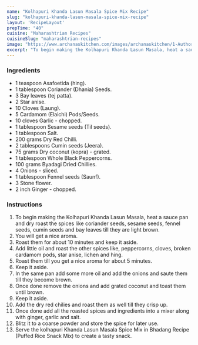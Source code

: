 ---
name: "Kolhapuri Khanda Lasun Masala Spice Mix Recipe"
slug: "kolhapuri-khanda-lasun-masala-spice-mix-recipe"
layout: 'RecipeLayout'
prepTime: "40"
cuisine: "Maharashtrian Recipes"
cuisineSlug: "maharashtrian-recipes"
image: "https://www.archanaskitchen.com/images/archanaskitchen/1-Author/sibyl_sunitha/Kholapuri_Khanda_Lasun_Masala_Spice_Mix_Recipe_.jpg"
excerpt: "To begin making the Kolhapuri Khanda Lasun Masala, heat a sauce pan and dry roast the spices like coriander seeds, sesame seeds, fennel seeds, cumin seeds and bay leaves till they are light brown"
---

### Ingredients

- 1 teaspoon Asafoetida (hing).
- 1 tablespoon Coriander (Dhania) Seeds.
- 3 Bay leaves (tej patta).
- 2 Star anise.
- 10 Cloves (Laung).
- 5 Cardamom (Elaichi) Pods/Seeds.
- 10 cloves Garlic - chopped.
- 1 tablespoon Sesame seeds (Til seeds).
- 1 tablespoon Salt.
- 200 grams Dry Red Chilli.
- 2 tablespoons Cumin seeds (Jeera).
- 75 grams Dry coconut (kopra) - grated.
- 1 tablespoon Whole Black Peppercorns.
- 100 grams Byadagi Dried Chillies.
- 4 Onions - sliced.
- 1 tablespoon Fennel seeds (Saunf).
- 3 Stone flower.
- 2 inch Ginger - chopped.

### Instructions

1. To begin making the Kolhapuri Khanda Lasun Masala, heat a sauce pan and dry roast the spices like coriander seeds, sesame seeds, fennel seeds, cumin seeds and bay leaves till they are light brown.
1. You will get a nice aroma.
1. Roast them for about 10 minutes and keep it aside.
1. Add little oil and roast the other spices like, peppercorns, cloves, broken cardamom pods, star anise, lichen and hing.
1. Roast them till you get a nice aroma for about 5 minutes.
1. Keep it aside.
1. In the same pan add some more oil and add the onions and saute them till they become brown.
1. Once done remove the onions and add grated coconut and toast them until brown.
1. Keep it aside.
1. Add the dry red chilies and roast them as well till they crisp up.
1. Once done add all the roasted spices and ingredients into a mixer along with ginger, garlic and salt.
1. Blitz it to a coarse powder and store the spice for later use.
1. Serve the kolhapuri Khanda Lasun Masala Spice Mix in Bhadang Recipe (Puffed Rice Snack Mix) to create a tasty snack.
